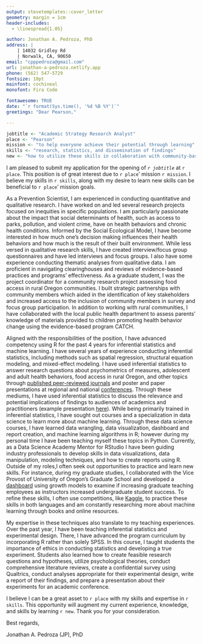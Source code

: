 ```yaml
---
output: stevetemplates::cover_letter
geometry: margin = 1cm
header-includes:
  - \linespread{1.05}

author: Jonathan A. Pedroza, PhD
address: |
    | 14032 Gridley Rd
    | Norwalk, CA, 90650
email: "cpppedroza@gmail.com"
url: jonathan-a-pedroza.netlify.app
phone: (562) 547-5729
fontsize: 10pt
mainfont: cochineal
monofont: Fira Code

fontawesome: TRUE
date: "`r format(Sys.time(), '%d %B %Y')`"
greetings: "Dear Pearson,"

---
```


```r
jobtitle <- "Academic Strategy Research Analyst"
place <- "Pearson"
mission <- "to help everyone achieve their potential through learning"
skills <- "research, statistics, and dissemination of findings"
new <- "how to utilize these skills in collaboration with community-based organizations"
```

I am pleased to submit my application for the opening of *`r jobtitle`* at `r place`. This position is of great interest due to `r place`' mission `r mission`. I believe my skills in `r skills`, along with my desire to learn new skills can be beneficial to `r place`' mission goals.  

As a Prevention Scientist, I am experienced in conducting quantitative and qualitative research. I have worked on and led several research projects focused on inequities in specific populations. I am particularly passionate about the impact that social determinants of health, such as access to parks, pollution, and violent crime, have on health behaviors and chronic health conditions. Informed by the Social Ecological Model, I have become interested in how much one's decision making influences their health behaviors and how much is the result of their built environment. While less versed in qualitative research skills, I have created interview/focus group questionnaires and have led interviews and focus groups. I also have some experience conducting thematic analyses from qualitative data. I am proficient in navigating clearinghouses and reviews of evidence-based practices and programs’ effectiveness. As a graduate student, I was the project coordinator for a community research project assessing food access in rural Oregon communities. I built strategic partnerships with community members which aided in the identification of key stakeholders and increased access to the inclusion of community members in survey and focus group participation. In addition to working with rural communities, I have collaborated with the local public health department to assess parents' knowledge of materials provided to children promoting health behavior change using the evidence-based program CATCH. 

Aligned with the responsibilities of the position, I have advanced competency using R for the past 4 years for inferential statistics and machine learning. I have several years of experience conducting inferential statistics, including methods such as spatial regression, structural equation modeling, and mixed-effect modeling. I have used inferential statistics to answer research questions about psychometrics of measures, adolescent and adult health behaviors, food access in rural Oregon, and other topics through [published peer-reviewed journals](https://scholar.google.com/citations?user=_LpAFsIAAAAJ&hl=en) and poster and paper presentations at regional and national [conferences](https://drive.google.com/file/d/1GbjOT36Nh_KaPjrq0ek7UrQ4sg2gdCGQ/view). Through these mediums, I have used inferential statistics to discuss the relevance and potential implications of findings to audiences of academics and practitioners (example presentation [here](https://jonathan-a-pedroza.netlify.app/talk/my-presentation-at-american-public-health-association/)). While being primarily trained in inferential statistics, I have sought out courses and a specialization in data science to learn more about machine learning. Through these data science courses, I have learned data wrangling, data visualization, dashboard and report creation, and machine learning algorithms in R; however during my personal time I have been teaching myself these topics in Python. Currently, as a Data Science Academy Mentor for RStudio I have been guiding industry professionals to develop skills in data visualizations, data manipulation, modeling techniques, and how to create reports using R. Outside of my roles,I often seek out opportunities to practice and learn new skills. For instance, during my graduate studies, I collaborated with the Vice Provost of University of Oregon's Graduate School and developed a [dashboard](https://jpedroza1228.github.io/gradschool_dashboard/) using growth models to examine if increasing graduate teaching employees as instructors increased undergraduate student success. To refine these skills, I often use competitions, like [Kaggle](https://www.kaggle.com/), to practice these skills in both languages and am constantly researching more about machine learning through books and online resources.

My expertise in these techniques also translate to my teaching experiences. Over the past year, I have been teaching inferential statistics and experimental design. There, I have advanced the program curriculum by incorporating R rather than solely SPSS. In this course, I taught students the importance of ethics in conducting statistics and developing a true experiment. Students also learned how to create feasible research questions and hypotheses, utilize psychological theories, conduct comprehensive literature reviews, create a confidential survey using Qualtrics, conduct analyses appropriate for their experimental design, write a report of their findings, and prepare a presentation about their experiments for an academic conference.

I believe I can be a great asset to `r place` with my skills and expertise in `r skills`. This opportunity will augment my current experience, knowledge, and skills by learning `r new`. Thank you for your consideration.

Best regards,

Jonathan A. Pedroza (JP), PhD
